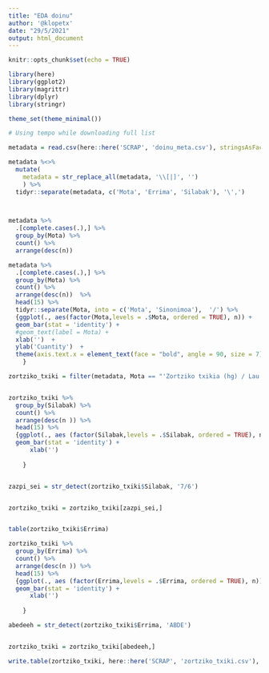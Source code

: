 ```yaml
---
title: "EDA doinu"
author: '@klopetx'
date: "29/5/2021"
output: html_document
---
```


```r
knitr::opts_chunk$set(echo = TRUE)
```

```r

library(here)
library(ggplot2)
library(magrittr)
library(dplyr)
library(stringr)

theme_set(theme_minimal())

```


```r

# Using tempo while downloading full list

metadata = read.csv(here::here('SCRAP', 'doinu_meta.csv'), stringsAsFactors = FALSE, )[,2:5]


```

```r

metadata %<>%  
  mutate(
    metadata = str_replace_all(metadata, '\\[|]', '')
    ) %>% 
  tidyr::separate(metadata, c('Mota', 'Errima', 'Silabak'), '\',')

  


```


```r

metadata %>% 
  .[complete.cases(.),] %>% 
  group_by(Mota) %>%
  count() %>% 
  arrange(desc(n)) 


```
```r

metadata %>% 
  .[complete.cases(.),] %>% 
  group_by(Mota) %>%
  count() %>% 
  arrange(desc(n))  %>% 
  head(15) %>% 
  tidyr::separate(Mota, into = c('Mota', 'Sinonimoa'),  '/') %>% 
  {ggplot(., aes(factor(Mota,levels = .$Mota, ordered = TRUE), n)) +
  geom_bar(stat = 'identity') +
  #geom_text(label = Mota) +
  xlab('')  +
  ylab('Cuantity')  +
  theme(axis.text.x = element_text(face = "bold", angle = 90, size = 7))
    }

```


```r


zortziko_txiki = filter(metadata, Mota == "'Zortziko txikia (hg) / Lau puntuko txikia (ip)")



```

```r



zortziko_txiki %>% 
  group_by(Silabak) %>% 
  count() %>% 
  arrange(desc(n )) %>% 
  head(15) %>% 
  {ggplot(., aes (factor(Silabak,levels = .$Silabak, ordered = TRUE), n)) + 
  geom_bar(stat = 'identity') +
      xlab('')
    
    }



```

```r

zazpi_sei = str_detect(zortziko_txiki$Silabak, '7/6')


zortziko_txiki = zortziko_txiki[zazpi_sei,] 


table(zortziko_txiki$Errima)
```

```r
zortziko_txiki %>% 
  group_by(Errima) %>% 
  count() %>% 
  arrange(desc(n )) %>% 
  head(15) %>% 
  {ggplot(., aes (factor(Errima,levels = .$Errima, ordered = TRUE), n)) + 
  geom_bar(stat = 'identity') +
      xlab('')
    
    }

```

```r

abedeeh = str_detect(zortziko_txiki$Errima, 'ABDE')


zortziko_txiki = zortziko_txiki[abedeeh,] 

```


```r

write.table(zortziko_txiki, here::here('SCRAP', 'zortziko_txiki.csv'), row.names = FALSE )

```

